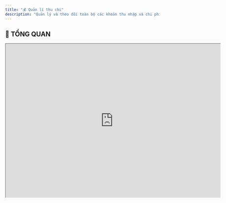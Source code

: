 ```yaml
---
title: "💰 Quản lí thu chi"
description: "Quản lý và theo dõi toàn bộ các khoản thu nhập và chi phí phát sinh trong hoạt động văn phòng, đảm bảo minh bạch tài chính và kiểm soát dòng tiền hiệu quả."
---
```


## 🎯 TỔNG QUAN

<iframe src="https://modeler.camunda.io/embed/bc0a4928-175e-40e5-9a01-5cbac41466b8" width="700" height="500" allowfullscreen="true" />

**Mục đích:** Quản lý và theo dõi toàn bộ các khoản thu nhập và chi phí phát sinh trong hoạt động văn phòng, đảm bảo minh bạch tài chính và kiểm soát dòng tiền hiệu quả.

**Bối cảnh nghiệp vụ:**

- **Quy trình vận hành:** Đề xuất → Phê duyệt → Thực hiện → Ghi nhận → Báo cáo
- **Logic nghiệp vụ:** Phân loại thu/chi, kiểm soát ngân sách, theo dõi công nợ, đối soát tài khoản
- **Tác động kinh doanh:** Kiểm soát chi phí, tối ưu dòng tiền, minh bạch tài chính, hỗ trợ ra quyết định

**Tổng quan Loại việc & Luồng nghiệp vụ**

| Tên              | Luồng tiến trình                           | Mô tả ngắn                                              |
| :--------------- | :----------------------------------------- | :------------------------------------------------------ |
| Khoản Thu        | ĐỀ XUẤT → DUYỆT → THỰC HIỆN → GHI NHẬN     | Quản lý các khoản thu từ khách hàng, hợp đồng, lãi suất |
| Khoản Chi        | ĐỀ XUẤT → DUYỆT → THỰC HIỆN → GHI NHẬN     | Quản lý chi phí vận hành, mua sắm, thanh toán           |
| Tạm Ứng          | ĐỀ XUẤT → DUYỆT → CHI TẠM ỨNG → QUYẾT TOÁN | Quản lý việc tạm ứng và quyết toán cho nhân viên        |
| Công Nợ Phải Thu | TẠO MỚI → THEO DÕI → THU TIỀN → THANH LÝ   | Quản lý các khoản nợ khách hàng chưa thanh toán         |
| Công Nợ Phải Trả | TẠO MỚI → THEO DÕI → THANH TOÁN → THANH LÝ | Quản lý các khoản nợ cần trả cho nhà cung cấp           |
| Đối Soát         | TẠO MỚI → THỰC HIỆN → HOÀN THÀNH           | Đối soát số liệu với ngân hàng, báo cáo tài chính       |

**Tóm tắt kỹ thuật**

- **6 loại việc chính**: Khoản Thu, Khoản Chi, Tạm Ứng, Công Nợ Phải Thu, Công Nợ Phải Trả, Đối Soát
- **24 trạng thái** quy trình từ đề xuất đến hoàn thành
- **32 trường dữ liệu** thu thập thông tin tài chính đầy đủ
- **12 quy tắc tự động hóa** xử lý thông báo và cập nhật
- **2 kết nối app ngoài**: Ngân hàng (Sepay), Kế toán
- **6 giao diện làm việc**: Danh sách, Kanban, Lịch, Timeline, Dashboard, Công nợ
- **8 bộ lọc thông minh** với cảnh báo tự động
- **10 khối trình bày báo cáo**: Biểu đồ thu chi, Dòng tiền, Ngân sách, Công nợ
- **3 vai trò** chuyên biệt: Nhân viên, Kế toán, Quản lý tài chính

## 📋 LOẠI VIỆC & NGHIỆP VỤ

<iframe width="100%" height="500px" style={{ boxShadow:"0 2px 8px 0 rgba(63,69,81,0.16)",borderRadius:"15px" }} allowtransparency="true" allowfullscreen="true" scrolling="no" title="Embedded DrawSQL IFrame" frameborder="0" src="https://drawsql.app/teams/a-2035/diagrams/quanlithuchi/embed" />

### **1. Khoản Thu**

#### **Mô tả nghiệp vụ**

- **Mô tả nghiệp vụ**: Quản lý các khoản thu nhập từ hoạt động kinh doanh, thanh toán của khách hàng, lãi suất đầu tư
- **Ví dụ**: Thu tiền từ khách hàng ABC thanh toán hóa đơn 50 triệu VND; Thu lãi suất tiết kiệm ngân hàng 5 triệu VND

#### **Luồng tiến trình**

```
ĐỀ XUẤT → DUYỆT → THỰC HIỆN → GHI NHẬN
              ↓           ↓
          TỪ CHỐI    TẠM DỪNG → THỰC HIỆN
                              ↓
                          HỦY BỎ
```

**Bảng chi tiết các Trạng thái**

| Trạng thái | Nghiệp vụ                                      | Cài đặt nâng cao                                                                 |
| :--------- | :--------------------------------------------- | :------------------------------------------------------------------------------- |
| ĐỀ XUẤT    | Tạo đề xuất khoản thu, nhập thông tin chi tiết | **Phân quyền**: Nhân viên, Kế toán                                               |
| DUYỆT      | Quản lý xem xét và phê duyệt khoản thu         | **Phân quyền**: Quản lý tài chính; **Điều kiện**: Có đầy đủ thông tin khách hàng |
| TỪ CHỐI    | Khoản thu không được duyệt, ghi rõ lý do       | **Tự động hoá**: Gửi thông báo lý do từ chối                                     |
| THỰC HIỆN  | Tiến hành thu tiền thực tế                     | **Màn hình nhập**: Số tiền thực thu, Phương thức thu                             |
| TẠM DỪNG   | Tạm dừng việc thu do vấn đề phát sinh          | **Tự động hoá**: Tạo nhắc việc theo dõi                                          |
| GHI NHẬN   | Ghi nhận khoản thu vào sổ sách                 | **Tự động hoá**: Cập nhật báo cáo dòng tiền                                      |
| HỦY BỎ     | Hủy bỏ khoản thu                               | **Phân quyền**: Quản lý tài chính                                                |

#### **Màn hình trường dữ liệu**

| Nhóm thông tin      | Trường dữ liệu                                                      | Ghi chú                       |
| :------------------ | :------------------------------------------------------------------ | :---------------------------- |
| Thông tin cơ bản    | Mã khoản thu, Tiêu đề, Mô tả, Ngày đề xuất                          | Định danh và mô tả khoản thu  |
| Thông tin tài chính | Số tiền dự kiến, Đơn vị tiền tệ, Loại thu, Danh mục thu             | Chi tiết về số liệu tài chính |
| Thông tin đối tác   | Khách hàng/Đơn vị trả, Hợp đồng liên quan, Hóa đơn/Chứng từ         | Thông tin về nguồn thu        |
| Thực hiện           | Ngày thu dự kiến, Phương thức thu, Tài khoản nhận, Số tiền thực thu | Chi tiết thực hiện thu tiền   |

### **2. Khoản Chi**

#### **Mô tả nghiệp vụ**

- **Mô tả nghiệp vụ**: Quản lý các khoản chi phí vận hành, mua sắm thiết bị, thanh toán nhà cung cấp, chi phí nhân sự
- **Ví dụ**: Chi phí mua máy tính cho phòng IT 30 triệu VND; Thanh toán tiền điện văn phòng tháng 3 năm 2024

#### **Luồng tiến trình**

```
ĐỀ XUẤT → DUYỆT → THỰC HIỆN → GHI NHẬN
              ↓           ↓
          TỪ CHỐI    TẠM DỪNG → THỰC HIỆN
                              ↓
                          HỦY BỎ
```

**Bảng chi tiết các Trạng thái**

| Trạng thái | Nghiệp vụ                                   | Cài đặt nâng cao                                                             |
| :--------- | :------------------------------------------ | :--------------------------------------------------------------------------- |
| ĐỀ XUẤT    | Tạo đề xuất chi tiêu, justification chi phí | **Phân quyền**: Nhân viên, Trưởng phòng                                      |
| DUYỆT      | Xem xét tính hợp lý và phê duyệt            | **Điều kiện**: Trong ngân sách được duyệt; **Phân quyền**: Quản lý tài chính |
| TỪ CHỐI    | Không duyệt chi tiêu, có lý do rõ ràng      | **Tự động hoá**: Thông báo lý do và hướng dẫn                                |
| THỰC HIỆN  | Tiến hành chi tiền, mua sắm                 | **Màn hình nhập**: Hóa đơn thực tế, Số tiền chi                              |
| TẠM DỪNG   | Tạm dừng thực hiện do vấn đề                | **Tự động hoá**: Nhắc việc review định kỳ                                    |
| GHI NHẬN   | Ghi nhận chi phí vào sổ sách                | **Tự động hoá**: Cập nhật ngân sách còn lại                                  |
| HỦY BỎ     | Hủy khoản chi                               | **Phân quyền**: Quản lý tài chính                                            |

#### **Màn hình trường dữ liệu**

| Nhóm thông tin      | Trường dữ liệu                                                     | Ghi chú                       |
| :------------------ | :----------------------------------------------------------------- | :---------------------------- |
| Thông tin cơ bản    | Mã khoản chi, Tiêu đề, Mô tả, Ngày đề xuất                         | Định danh và mô tả khoản chi  |
| Thông tin tài chính | Số tiền dự kiến, Đơn vị tiền tệ, Loại chi, Danh mục chi            | Chi tiết về số liệu tài chính |
| Thông tin đối tác   | Nhà cung cấp, Hợp đồng mua, Báo giá                                | Thông tin về đối tác chi trả  |
| Thực hiện           | Ngày chi dự kiến, Phương thức chi, Tài khoản chi, Số tiền thực chi | Chi tiết thực hiện chi trả    |

### **3. Tạm Ứng**

#### **Mô tả nghiệp vụ**

- **Mô tả nghiệp vụ**: Quản lý việc tạm ứng tiền cho nhân viên thực hiện công việc và quyết toán sau khi hoàn thành
- **Ví dụ**: Tạm ứng 10 triệu cho nhân viên đi công tác; Tạm ứng 5 triệu mua văn phòng phẩm khẩn cấp

#### **Luồng tiến trình**

```
ĐỀ XUẤT → DUYỆT → CHI TẠM ỨNG → QUYẾT TOÁN
              ↓              ↓
          TỪ CHỐI      TẠM DỪNG → CHI TẠM ỨNG
                                    ↓
                               HỦY BỎ
```

**Bảng chi tiết các Trạng thái**

| Trạng thái  | Nghiệp vụ                            | Cài đặt nâng cao                                      |
| :---------- | :----------------------------------- | :---------------------------------------------------- |
| ĐỀ XUẤT     | Đề xuất tạm ứng, nêu rõ mục đích     | **Phân quyền**: Nhân viên                             |
| DUYỆT       | Xem xét và phê duyệt tạm ứng         | **Phân quyền**: Trưởng phòng, Kế toán                 |
| TỪ CHỐI     | Từ chối tạm ứng                      | **Tự động hoá**: Thông báo lý do từ chối              |
| CHI TẠM ỨNG | Chi tiền tạm ứng cho nhân viên       | **Tự động hoá**: Tạo nhắc việc quyết toán             |
| TẠM DỪNG    | Tạm dừng chi do vấn đề               | **Tự động hoá**: Cảnh báo quá hạn                     |
| QUYẾT TOÁN  | Quyết toán chi tiết, hoàn trả nếu có | **Màn hình nhập**: Hóa đơn chứng từ, Số tiền thực chi |
| HỦY BỎ      | Hủy tạm ứng                          | **Phân quyền**: Kế toán                               |

#### **Màn hình trường dữ liệu**

| Nhóm thông tin      | Trường dữ liệu                                        | Ghi chú                     |
| :------------------ | :---------------------------------------------------- | :-------------------------- |
| Thông tin tạm ứng   | Mã tạm ứng, Mục đích, Người đề xuất, Ngày đề xuất     | Thông tin cơ bản về tạm ứng |
| Thông tin tài chính | Số tiền tạm ứng, Thời hạn quyết toán, Loại chi phí    | Chi tiết tài chính          |
| Quyết toán          | Số tiền thực chi, Số tiền hoàn lại, Chứng từ đính kèm | Thông tin quyết toán        |

### **4. Công Nợ Phải Thu**

#### **Mô tả nghiệp vụ**

- **Mô tả nghiệp vụ**: Quản lý các khoản tiền mà khách hàng/đối tác nợ công ty, theo dõi hạn thanh toán và đòi nợ
- **Ví dụ**: Khách hàng XYZ nợ 100 triệu từ hóa đơn tháng 2, hạn thanh toán 15/3; Công ty ABC chưa thanh toán tiền dịch vụ tư vấn 50 triệu

#### **Luồng tiến trình**

```
TẠO MỚI → THEO DÕI → THU TIỀN → THANH LÝ
              ↓           ↓
          QUÁ HẠN    ĐIỀU CHỈNH → THEO DÕI
              ↓
         XỬ LÝ NỢ XẤU
```

**Bảng chi tiết các Trạng thái**

| Trạng thái   | Nghiệp vụ                             | Cài đặt nâng cao                                                  |
| :----------- | :------------------------------------ | :---------------------------------------------------------------- |
| TẠO MỚI      | Tạo khoản công nợ từ hóa đơn/hợp đồng | **Tự động hoá**: Tự động tạo từ Khoản Thu khi chưa nhận được tiền |
| THEO DÕI     | Theo dõi tiến độ thanh toán           | **Tự động hoá**: Nhắc việc theo dõi trước hạn 3 ngày              |
| QUÁ HẠN      | Công nợ đã quá hạn thanh toán         | **Tự động hoá**: Gửi thông báo nhắc nở khách hàng                 |
| ĐIỀU CHỈNH   | Điều chỉnh số tiền hoặc thời hạn      | **Phân quyền**: Kế toán, Quản lý tài chính                        |
| THU TIỀN     | Đã thu được tiền từ khách hàng        | **Tự động hoá**: Cập nhật báo cáo dòng tiền                       |
| XỬ LÝ NỢ XẤU | Xử lý nợ khó đòi hoặc nợ xấu          | **Phân quyền**: Quản lý tài chính                                 |
| THANH LÝ     | Hoàn tất xử lý công nợ                | **Tự động hoá**: Cập nhật báo cáo công nợ                         |

#### **Màn hình trường dữ liệu**

| Nhóm thông tin      | Trường dữ liệu                                                  | Ghi chú                      |
| :------------------ | :-------------------------------------------------------------- | :--------------------------- |
| Thông tin nợ        | Mã công nợ, Khách hàng/Đối tác, Hóa đơn gốc, Ngày phát sinh     | Thông tin cơ bản về khoản nợ |
| Thông tin tài chính | Số tiền gốc, Số tiền đã thu, Số tiền còn lại, Tiền phạt trễ hạn | Chi tiết về số liệu nợ       |
| Thời hạn            | Ngày đến hạn, Số ngày quá hạn, Ghi chú xử lý                    | Thông tin về thời gian       |
| Xử lý               | Biện pháp đòi nợ, Tình trạng xử lý, Kết quả                     | Chi tiết về việc xử lý nợ    |

### **5. Công Nợ Phải Trả**

#### **Mô tả nghiệp vụ**

- **Mô tả nghiệp vụ**: Quản lý các khoản tiền công ty cần trả cho nhà cung cấp, đối tác, theo dõi hạn thanh toán
- **Ví dụ**: Nợ công ty vệ sinh ABC 20 triệu tiền dịch vụ tháng 3; Nợ nhà cung cấp văn phòng phẩm 15 triệu đã mua hàng

#### **Luồng tiến trình**

```
TẠO MỚI → THEO DÕI → THANH TOÁN → THANH LÝ
              ↓           ↓
          QUÁ HẠN    ĐIỀU CHỈNH → THEO DÕI
              ↓
         THƯƠNG LƯỢNG
```

**Bảng chi tiết các Trạng thái**

| Trạng thái   | Nghiệp vụ                           | Cài đặt nâng cao                                              |
| :----------- | :---------------------------------- | :------------------------------------------------------------ |
| TẠO MỚI      | Tạo khoản phải trả từ hóa đơn mua   | **Tự động hoá**: Tự động tạo từ Khoản Chi khi chưa thanh toán |
| THEO DÕI     | Theo dõi đến hạn thanh toán         | **Tự động hoá**: Nhắc việc chuẩn bị thanh toán trước 5 ngày   |
| QUÁ HẠN      | Đã quá hạn thanh toán               | **Tự động hoá**: Cảnh báo ưu tiên thanh toán                  |
| ĐIỀU CHỈNH   | Thỏa thuận lại điều kiện thanh toán | **Phân quyền**: Quản lý tài chính                             |
| THƯƠNG LƯỢNG | Đàm phán gia hạn hoặc giảm trừ      | **Phân quyền**: Quản lý tài chính                             |
| THANH TOÁN   | Đã thanh toán cho nhà cung cấp      | **Tự động hoá**: Ghi nhận vào sổ chi                          |
| THANH LÝ     | Hoàn tất nghĩa vụ thanh toán        | **Tự động hoá**: Cập nhật báo cáo công nợ                     |

#### **Màn hình trường dữ liệu**

| Nhóm thông tin      | Trường dữ liệu                                                      | Ghi chú                            |
| :------------------ | :------------------------------------------------------------------ | :--------------------------------- |
| Thông tin nợ        | Mã công nợ, Nhà cung cấp, Hóa đơn mua, Ngày phát sinh               | Thông tin cơ bản về khoản phải trả |
| Thông tin tài chính | Số tiền gốc, Số tiền đã trả, Số tiền còn lại, Chiết khấu được hưởng | Chi tiết về số liệu nợ             |
| Thời hạn            | Ngày đến hạn, Số ngày quá hạn, Điều kiện thanh toán                 | Thông tin về thời gian             |
| Xử lý               | Kế hoạch thanh toán, Tình trạng thương lượng, Ghi chú               | Chi tiết về việc xử lý             |

### **6. Đối Soát**

#### **Mô tả nghiệp vụ**

- **Mô tả nghiệp vụ**: Đối soát số liệu thu chi với sổ sách ngân hàng, báo cáo tài chính để đảm bảo tính chính xác
- **Ví dụ**: Đối soát thu chi tháng 3/2024 với sao kê ngân hàng; Đối soát công nợ với các nhà cung cấp

#### **Luồng tiến trình**

```
TẠO MỚI → THỰC HIỆN → HOÀN THÀNH
                ↓
           TẠM DỪNG → THỰC HIỆN
```

#### **Màn hình trường dữ liệu**

| Nhóm thông tin     | Trường dữ liệu                                         | Ghi chú                    |
| :----------------- | :----------------------------------------------------- | :------------------------- |
| Thông tin đối soát | Kỳ đối soát, Loại đối soát, Người thực hiện            | Thông tin về việc đối soát |
| Kết quả            | Số liệu hệ thống, Số liệu thực tế, Chênh lệch, Ghi chú | Chi tiết kết quả đối soát  |

#### **Mối quan hệ giữa các Loại việc**

**Kết nối Loại việc**

| 2 Loại việc kết nối          | Mô tả                                                     |
| :--------------------------- | :-------------------------------------------------------- |
| Khoản Thu ↔ Công Nợ Phải Thu | Khoản Thu chưa nhận tiền sẽ tự động tạo Công Nợ Phải Thu  |
| Khoản Chi ↔ Công Nợ Phải Trả | Khoản Chi chưa thanh toán sẽ tự động tạo Công Nợ Phải Trả |
| Tạm Ứng ↔ Khoản Chi          | Quyết toán Tạm Ứng có thể tạo ra các Khoản Chi cụ thể     |
| Đối Soát ↔ Tất cả loại việc  | Đối Soát cần tham chiếu đến tất cả giao dịch thu chi      |

**Trường chọn Đầu việc**

| Tên trường           | Tham chiếu                  | Mô tả                                              |
| :------------------- | :-------------------------- | :------------------------------------------------- |
| Hóa đơn gốc          | Công Nợ → Khoản Thu/Chi     | Công nợ tham chiếu đến hóa đơn phát sinh ban đầu   |
| Thanh toán liên quan | Công Nợ → Khoản Thu/Chi     | Liên kết với các lần thanh toán từng phần          |
| Đối soát liên quan   | Đối Soát → Tất cả loại việc | Đối soát tham chiếu đến các giao dịch cần kiểm tra |

**Trường bảng dữ liệu**

| Loại việc & Tên trường              | Tham chiếu                                | Cột thủ công                           |
| :---------------------------------- | :---------------------------------------- | :------------------------------------- |
| Đối Soát - Bảng chi tiết giao dịch  | Khoản Thu/Chi → Số tiền, Ngày, Trạng thái | Ghi chú đối soát, Chênh lệch, Xác nhận |
| Công Nợ Phải Thu - Lịch sử thu tiền | Khoản Thu → Số tiền thu, Ngày thu         | Ghi chú thu tiền, Phí ngân hàng        |

## 👥 VAI TRÒ

| Tên vai trò         | Mô tả                                               | Phân quyền & Thông báo                                                   |
| :------------------ | :-------------------------------------------------- | :----------------------------------------------------------------------- |
| Nhân viên Tài chính | Nhân viên thực hiện các nghiệp vụ thu chi hàng ngày | Tạo đề xuất, cập nhật thông tin; Nhận thông báo về trạng thái đề xuất    |
| Kế toán             | Kiểm soát và ghi sổ các giao dịch tài chính         | Duyệt khoản chi nhỏ, ghi nhận sổ sách; Nhận thông báo tất cả giao dịch   |
| Quản lý Tài chính   | Phê duyệt các khoản thu chi quan trọng              | Duyệt khoản lớn, xem báo cáo tổng hợp; Nhận thông báo cảnh báo ngân sách |

## ⚙️ TỰ ĐỘNG HOÁ

### **Quy tắc tự động trên tiến trình**

| Loại việc & Trạng thái     | Hành động tự động                                           |
| :------------------------- | :---------------------------------------------------------- |
| Khoản Thu → GHI NHẬN       | Cập nhật dòng tiền, gửi thông báo hoàn thành                |
| Khoản Chi → GHI NHẬN       | Trừ ngân sách, cập nhật báo cáo chi phí                     |
| Tạm Ứng → CHI TẠM ỨNG      | Tạo nhắc việc quyết toán sau 15 ngày                        |
| Công Nợ Phải Thu → QUÁ HẠN | Gửi email nhắc nở khách hàng, thông báo nhân viên phụ trách |
| Công Nợ Phải Trả → QUÁ HẠN | Cảnh báo ưu tiên thanh toán, thông báo quản lý tài chính    |
| Tất cả → TỪ CHỐI           | Gửi email thông báo lý do từ chối                           |

### **Quy tắc chạy ngầm**

| Tên quy tắc                 | Cách kích hoạt                   | Hành động tự động                                       |
| :-------------------------- | :------------------------------- | :------------------------------------------------------ |
| Tạo công nợ từ thu chi      | Khi Khoản Thu/Chi quá hạn 7 ngày | Tự động tạo Công Nợ tương ứng                           |
| Cảnh báo công nợ quá hạn    | Lịch trình hàng ngày             | Gửi danh sách công nợ quá hạn cho Quản lý               |
| Cảnh báo quá hạn quyết toán | Lịch trình hàng ngày             | Gửi thông báo những tạm ứng quá 30 ngày chưa quyết toán |
| Báo cáo thu chi tuần        | Lịch trình thứ 2 hàng tuần       | Gửi báo cáo tổng hợp thu chi và công nợ tuần qua        |
| Cảnh báo ngân sách          | Khi cập nhật khoản chi           | Cảnh báo khi chi phí vượt 80% ngân sách tháng           |
| Nhắc thanh toán sắp đến hạn | Lịch trình hàng ngày             | Nhắc các khoản phải trả sắp đến hạn trong 5 ngày        |

### **Kết nối app ngoài**

| Tên quy tắc & App ngoài             | Cách kích hoạt          | Hành động tự động                                |
| :---------------------------------- | :---------------------- | :----------------------------------------------- |
| Đồng bộ giao dịch Ngân hàng (Sepay) | Webhook từ Sepay        | Tự động tạo khoản thu khi có tiền vào tài khoản  |
| Xuất dữ liệu Kế toán (Excel)        | Hành động trên Đối soát | Xuất file Excel báo cáo thu chi theo mẫu kế toán |

## 🖥️ GIAO DIỆN LÀM VIỆC, BỘ LỌC, BÁO CÁO

### **Giao diện**

| Tên giao diện \+ Loại            | Mô tả                                        | Nguồn dữ liệu                                 |
| :------------------------------- | :------------------------------------------- | :-------------------------------------------- |
| Thu Chi Tổng Quan \+ Danh sách   | Xem tất cả khoản thu chi theo dạng bảng      | Tất cả loại việc, sắp xếp theo ngày           |
| Quy Trình Duyệt \+ Kanban        | Theo dõi trạng thái duyệt các khoản thu chi  | Khoản Thu và Khoản Chi ở trạng thái chờ duyệt |
| Lịch Thu Chi \+ Lịch             | Xem lịch thu chi theo tháng                  | Khoản Thu và Chi có ngày dự kiến              |
| Timeline Dòng Tiền \+ Timeline   | Theo dõi dòng tiền theo thời gian            | Tất cả giao dịch đã ghi nhận                  |
| Dashboard Tài Chính \+ Dashboard | Báo cáo tổng quan tình hình tài chính        | Tất cả dữ liệu thu chi                        |
| Quản Lý Công Nợ \+ Danh sách     | Theo dõi tất cả công nợ phải thu và phải trả | Công Nợ Phải Thu và Phải Trả                  |

### **Bộ lọc**

| Tên \+ mô tả             | Tiêu chí lọc                                         | Thông báo                                       |
| :----------------------- | :--------------------------------------------------- | :---------------------------------------------- |
| Chờ Duyệt Khẩn Cấp       | Khoản chi \> 10 triệu ở trạng thái Đề xuất \> 2 ngày | Gửi thông báo hàng ngày cho Quản lý tài chính   |
| Tạm Ứng Quá Hạn          | Tạm ứng đã chi \> 30 ngày chưa quyết toán            | Gửi thông báo tuần cho Kế toán và người tạm ứng |
| Ngân Sách Cảnh Báo       | Chi phí tháng hiện tại \> 80% ngân sách              | Gửi thông báo ngay cho Quản lý tài chính        |
| Thu Lớn Chưa Về          | Khoản thu \> 50 triệu quá hạn dự kiến \> 7 ngày      | Gửi thông báo hàng ngày cho Nhân viên phụ trách |
| Công Nợ Phải Thu Quá Hạn | Công nợ phải thu quá hạn \> 15 ngày                  | Gửi thông báo hàng ngày cho Sale và Kế toán     |
| Công Nợ Phải Trả Ưu Tiên | Công nợ phải trả quá hạn hoặc sắp đến hạn 3 ngày     | Gửi thông báo hàng ngày cho Quản lý tài chính   |
| Nợ Xấu Tiềm Năng         | Công nợ phải thu quá hạn \> 90 ngày                  | Gửi thông báo tuần cho Giám đốc                 |
| Thanh Toán Khẩn Cấp      | Công nợ phải trả của nhà cung cấp quan trọng         | Gửi thông báo ngay cho Quản lý tài chính        |

### **Báo cáo**

| Tên Khối trình bày \+ Loại                      | Cách tổng hợp & trình bày dữ liệu                   |
| :---------------------------------------------- | :-------------------------------------------------- |
| Biểu Đồ Thu Chi Tháng \+ Biểu đồ cột            | So sánh thu và chi theo từng tháng trong năm        |
| Dòng Tiền Tích Lũy \+ Biểu đồ đường             | Hiển thị xu hướng dòng tiền tích lũy theo thời gian |
| Phân Bổ Chi Phí \+ Biểu đồ tròn                 | Tỷ lệ các danh mục chi phí trong tổng chi           |
| Bảng Ngân Sách \+ Bộ đếm                        | So sánh chi phí thực tế với ngân sách đã duyệt      |
| Top Nhà Cung Cấp \+ Thống kê 1 chiều            | Danh sách nhà cung cấp theo số tiền thanh toán      |
| Thu Chi Theo Phòng Ban \+ Thống kê 2 chiều      | Ma trận thu chi theo phòng ban và danh mục          |
| Giao Dịch Gần Đây \+ Danh sách                  | 20 giao dịch thu chi mới nhất                       |
| Cập Nhật Tài Chính \+ Updates                   | Hoạt động cập nhật mới nhất trên các khoản thu chi  |
| Tổng Quan Công Nợ \+ Bộ đếm                     | Tổng công nợ phải thu, phải trả và tỷ lệ quá hạn    |
| Bảng Xếp Hạng Khách Hàng Nợ \+ Thống kê 1 chiều | Top khách hàng có công nợ cao nhất                  |